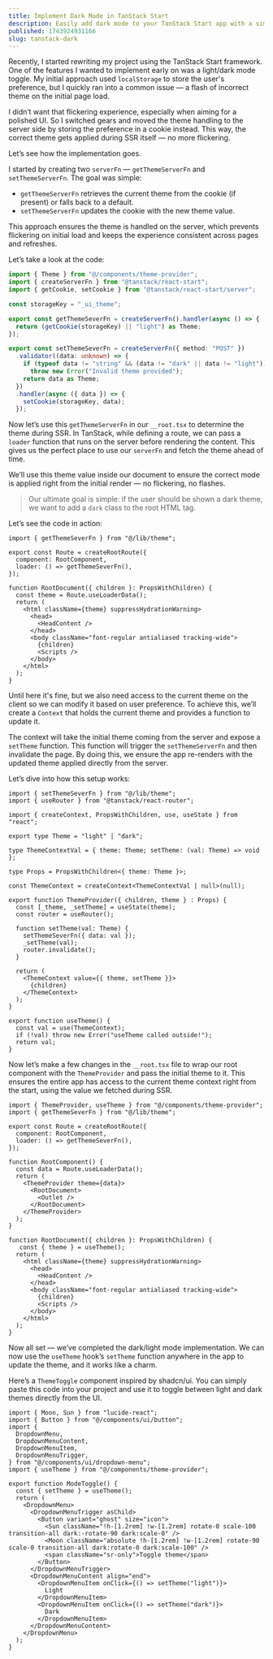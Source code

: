 ```yaml
---
title: Implement Dark Mode in TanStack Start
description: Easily add dark mode to your TanStack Start app with a simple toggle and persistent theme preference across routes.
published: 1743924931166
slug: tanstack-dark
---
```


Recently, I started rewriting my project using the TanStack Start framework. One of the features I wanted to implement early on was a light/dark mode toggle. My initial approach used `localStorage` to store the user's preference, but I quickly ran into a common issue — a flash of incorrect theme on the initial page load.

I didn’t want that flickering experience, especially when aiming for a polished UI. So I switched gears and moved the theme handling to the server side by storing the preference in a cookie instead. This way, the correct theme gets applied during SSR itself — no more flickering.

Let’s see how the implementation goes.

I started by creating two `serverFn` — `getThemeServerFn` and `setThemeServerFn`. The goal was simple:

- `getThemeServerFn` retrieves the current theme from the cookie (if present) or falls back to a default.
- `setThemeServerFn` updates the cookie with the new theme value.

This approach ensures the theme is handled on the server, which prevents flickering on initial load and keeps the experience consistent across pages and refreshes.

Let’s take a look at the code:

```ts:@/lib/theme.ts showLineNumbers {8,18}
import { Theme } from "@/components/theme-provider";
import { createServerFn } from "@tanstack/react-start";
import { getCookie, setCookie } from "@tanstack/react-start/server";

const storageKey = "_ui_theme";

export const getThemeSeverFn = createServerFn().handler(async () => {
  return (getCookie(storageKey) || "light") as Theme;
});

export const setThemeSeverFn = createServerFn({ method: "POST" })
  .validator((data: unknown) => {
    if (typeof data != "string" && (data != "dark" || data != "light"))
      throw new Error("Invalid theme provided");
    return data as Theme;
  })
  .handler(async ({ data }) => {
    setCookie(storageKey, data);
  });
```

Now let’s use this `getThemeServerFn` in our `__root.tsx` to determine the theme during SSR. In TanStack, while defining a route, we can pass a `loader` function that runs on the server before rendering the content. This gives us the perfect place to use our `serverFn` and fetch the theme ahead of time.

We’ll use this theme value inside our document to ensure the correct mode is applied right from the initial render — no flickering, no flashes.

> Our ultimate goal is simple: if the user should be shown a dark theme, we want to add a `dark` class to the root HTML tag.

Let’s see the code in action:

```tsx:__root.tsx showLineNumbers {5,9,11}
import { getThemeSeverFn } from "@/lib/theme";

export const Route = createRootRoute({
  component: RootComponent,
  loader: () => getThemeSeverFn(),
});

function RootDocument({ children }: PropsWithChildren) {
  const theme = Route.useLoaderData();
  return (
    <html className={theme} suppressHydrationWarning>
      <head>
        <HeadContent />
      </head>
      <body className="font-regular antialiased tracking-wide">
        {children}
        <Scripts />
      </body>
    </html>
  );
}
```

Until here it's fine, but we also need access to the current theme on the client so we can modify it based on user preference. To achieve this, we’ll create a `Context` that holds the current theme and provides a function to update it.

The context will take the initial theme coming from the server and expose a `setTheme` function. This function will trigger the `setThemeServerFn` and then invalidate the page. By doing this, we ensure the app re-renders with the updated theme applied directly from the server.

Let’s dive into how this setup works:

```tsx:@/components/theme-provider.tsx showLineNumbers
import { setThemeSeverFn } from "@/lib/theme";
import { useRouter } from "@tanstack/react-router";

import { createContext, PropsWithChildren, use, useState } from "react";

export type Theme = "light" | "dark";

type ThemeContextVal = { theme: Theme; setTheme: (val: Theme) => void };

type Props = PropsWithChildren<{ theme: Theme }>;

const ThemeContext = createContext<ThemeContextVal | null>(null);

export function ThemeProvider({ children, theme } : Props) {
  const [_theme, _setTheme] = useState(theme);
  const router = useRouter();

  function setTheme(val: Theme) {
    setThemeSeverFn({ data: val });
    _setTheme(val);
    router.invalidate();
  }

  return (
    <ThemeContext value={{ theme, setTheme }}>
      {children}
    </ThemeContext>
  );
}

export function useTheme() {
  const val = use(ThemeContext);
  if (!val) throw new Error("useTheme called outside!");
  return val;
}
```

Now let’s make a few changes in the `__root.tsx` file to wrap our root component with the `ThemeProvider` and pass the initial theme to it. This ensures the entire app has access to the current theme context right from the start, using the value we fetched during SSR.

```tsx:__root.tsx showLineNumbers {1,10,12,21}
import { ThemeProvider, useTheme } from "@/components/theme-provider";
import { getThemeSeverFn } from "@/lib/theme";

export const Route = createRootRoute({
  component: RootComponent,
  loader: () => getThemeSeverFn(),
});

function RootComponent() {
  const data = Route.useLoaderData();
  return (
    <ThemeProvider theme={data}>
      <RootDocument>
        <Outlet />
      </RootDocument>
    </ThemeProvider>
  );
}

function RootDocument({ children }: PropsWithChildren) {
   const { theme } = useTheme();
  return (
    <html className={theme} suppressHydrationWarning>
      <head>
        <HeadContent />
      </head>
      <body className="font-regular antialiased tracking-wide">
        {children}
        <Scripts />
      </body>
    </html>
  );
}
```

Now all set — we’ve completed the dark/light mode implementation. We can now use the `useTheme` hook’s `setTheme` function anywhere in the app to update the theme, and it works like a charm.

Here’s a `ThemeToggle` component inspired by shadcn/ui. You can simply paste this code into your project and use it to toggle between light and dark themes directly from the UI.

```tsx:@/components/theme-toggle.tsx showLineNumbers
import { Moon, Sun } from "lucide-react";
import { Button } from "@/components/ui/button";
import {
  DropdownMenu,
  DropdownMenuContent,
  DropdownMenuItem,
  DropdownMenuTrigger,
} from "@/components/ui/dropdown-menu";
import { useTheme } from "@/components/theme-provider";

export function ModeToggle() {
  const { setTheme } = useTheme();
  return (
    <DropdownMenu>
      <DropdownMenuTrigger asChild>
        <Button variant="ghost" size="icon">
          <Sun className="!h-[1.2rem] !w-[1.2rem] rotate-0 scale-100 transition-all dark:-rotate-90 dark:scale-0" />
          <Moon className="absolute !h-[1.2rem] !w-[1.2rem] rotate-90 scale-0 transition-all dark:rotate-0 dark:scale-100" />
          <span className="sr-only">Toggle theme</span>
        </Button>
      </DropdownMenuTrigger>
      <DropdownMenuContent align="end">
        <DropdownMenuItem onClick={() => setTheme("light")}>
          Light
        </DropdownMenuItem>
        <DropdownMenuItem onClick={() => setTheme("dark")}>
          Dark
        </DropdownMenuItem>
      </DropdownMenuContent>
    </DropdownMenu>
  );
}
```
